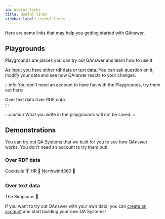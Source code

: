 ```yaml
---
id: useful-links
title: Useful links
sidebar_label: Useful links
---
```



Here are some links that may help you getting started with QAnswer.

## Playgrounds
Playgrounds are places you can try out QAnswer and learn how to use it.

As input you have either rdf data or text data.
You can ask question on it, modify your data and see how QAnswer reacts to your changes. 

:::info
You don't need an account to have fun with the Playgrounds, try them out here:
<div style={{ display: 'flex', justifyContent: 'center', marginBottom: '20px', gap: '20px' }}>
    <Link
        to='https://app.qanswer.ai/playground/text'
        className="button button--primary button--lg"
        style={{ textDecoration: 'none' }}
    >
        Over text data
    </Link>
    <Link
        to='https://app.qanswer.ai/playground/kg'
        className="button button--primary button--lg"
        style={{ textDecoration: 'none' }}
    >
        Over RDF data
    </Link>
</div>
:::

:::caution
What you write in the playgrounds will not be saved.
:::

## Demonstrations
You can try out QA Systems that we built for you to see how QAnswer works. You don't need an account to try them out!

### Over RDF data
<div style={{ display: 'flex', gap: '20px', marginBottom: '20px' }}>
    <Link
        to='https://app.qanswer.ai/public-share?kb=cocktails&type=graph&user=demo&lang=en'
        className="button button--primary button--lg"
        style={{ textDecoration: 'none' }}
    >
        Cocktails 🍸
    </Link>
    <Link
        to='https://app.qanswer.ai/public-share?kb=hr&type=graph&user=demo&lang=en'
        className="button button--primary button--lg"
        style={{ textDecoration: 'none' }}
    >
        HR 👤
    </Link>
    <Link
        to='https://app.qanswer.ai/public-share?kb=Northwind360&type=graph&user=demo&lang=en'
        className="button button--primary button--lg"
        style={{ textDecoration: 'none' }}
    > 
        Northwind360 🚚
    </Link>
</div>


### Over text data
<div style={{ display: 'flex', gap: '20px', marginBottom: '20px' }}>
    <Link
        to='https://app.qanswer.ai/public-share?kb=The%20Simpson%20Family&type=text&user=demo&lang=en'
        className="button button--primary button--lg"
        style={{ textDecoration: 'none' }}
    >
        The Simpsons 🍩
    </Link>
</div>

If you want to try out QAnswer with your own data, you can [create an account](register-login) and start building your own QA Systems!